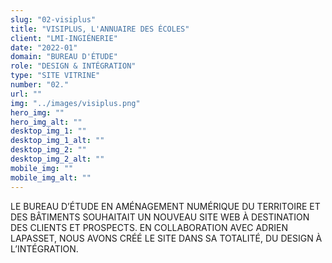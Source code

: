 ```yaml
---
slug: "02-visiplus"
title: "VISIPLUS, L'ANNUAIRE DES ÉCOLES"
client: "LMI-INGIÉNERIE"
date: "2022-01"
domain: "BUREAU D'ÉTUDE"
role: "DESIGN & INTÉGRATION"
type: "SITE VITRINE"
number: "02."
url: ""
img: "../images/visiplus.png"
hero_img: ""
hero_img_alt: ""
desktop_img_1: ""
desktop_img_1_alt: ""
desktop_img_2: ""
desktop_img_2_alt: ""
mobile_img: ""
mobile_img_alt: ""
---
```


LE BUREAU D’ÉTUDE EN AMÉNAGEMENT NUMÉRIQUE DU TERRITOIRE ET DES BÂTIMENTS SOUHAITAIT UN NOUVEAU SITE WEB À DESTINATION DES CLIENTS ET PROSPECTS. EN COLLABORATION AVEC ADRIEN LAPASSET, NOUS AVONS CRÉÉ LE SITE DANS SA TOTALITÉ, DU DESIGN À L’INTÉGRATION.
